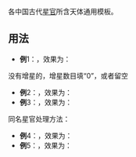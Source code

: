 各中国古代[[星官]]所含天体通用模板。

==用法==
{{tnull|星官|''（星官名）''|''（所含恒星数目）''|''（所含增星数目）''}}
*'''例'''1：{{tnull|星官|南门|2|2}}，效果为：{{星官|南门|2|2}}
没有增星的，增星数目填“0”，或者留空
*'''例'''2：{{tnull|星官|周鼎|3|0}}，效果为：{{星官|周鼎|3|0}}
*'''例'''3：{{tnull|星官|平道|2}}，效果为：{{星官|平道|2}}

同名星官处理方法：

{{tnull|星官|''（星官名）''|''（所含恒星数目）''|''（所含增星数目）''|''（附注）''}}
*'''例'''4：{{tnull|星官|柱|9|0|毕宿}}，效果为：{{星官|柱|9|0|毕宿}}
*'''例'''5：{{tnull|星官|柱|11|0|角宿}}，效果为：{{星官|柱|11|0|角宿}}